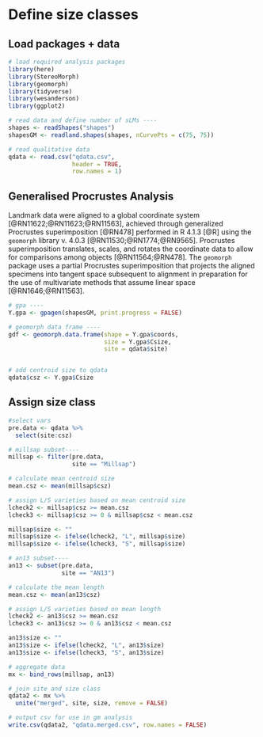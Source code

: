 # Define size classes

## Load packages + data

```r
# load required analysis packages
library(here)
library(StereoMorph)
library(geomorph)
library(tidyverse)
library(wesanderson)
library(ggplot2)

# read data and define number of sLMs ----
shapes <- readShapes("shapes")
shapesGM <- readland.shapes(shapes, nCurvePts = c(75, 75))

# read qualitative data
qdata <- read.csv("qdata.csv", 
                  header = TRUE, 
                  row.names = 1)
```

## Generalised Procrustes Analysis

Landmark data were aligned to a global coordinate system [@RN11622;@RN11623;@RN11563], achieved through generalized Procrustes superimposition [@RN478] performed in R 4.1.3 [@R] using the `geomorph` library v. 4.0.3 [@RN11530;@RN1774;@RN9565]. Procrustes superimposition translates, scales, and rotates the coordinate data to allow for comparisons among objects [@RN11564;@RN478]. The `geomorph` package uses a partial Procrustes superimposition that projects the aligned specimens into tangent space subsequent to alignment in preparation for the use of multivariate methods that assume linear space [@RN1646;@RN11563]. 

```r
# gpa ----
Y.gpa <- gpagen(shapesGM, print.progress = FALSE)

# geomorph data frame ----
gdf <- geomorph.data.frame(shape = Y.gpa$coords, 
                           size = Y.gpa$Csize,
                           site = qdata$site)


# add centroid size to qdata
qdata$csz <- Y.gpa$Csize
```

## Assign size class

```r
#select vars
pre.data <- qdata %>% 
  select(site:csz)

# millsap subset----
millsap <- filter(pre.data,
                  site == "Millsap")

# calculate mean centroid size
mean.csz <- mean(millsap$csz)

# assign L/S varieties based on mean centroid size
lcheck2 <- millsap$csz >= mean.csz
lcheck3 <- millsap$csz >= 0 & millsap$csz < mean.csz

millsap$size <- ""
millsap$size <- ifelse(lcheck2, "L", millsap$size)
millsap$size <- ifelse(lcheck3, "S", millsap$size)

# an13 subset----
an13 <- subset(pre.data,
               site == "AN13")

# calculate the mean length
mean.csz <- mean(an13$csz)

# assign L/S varieties based on mean length
lcheck2 <- an13$csz >= mean.csz
lcheck3 <- an13$csz >= 0 & an13$csz < mean.csz

an13$size <- ""
an13$size <- ifelse(lcheck2, "L", an13$size)
an13$size <- ifelse(lcheck3, "S", an13$size)

# aggregate data
mx <- bind_rows(millsap, an13)

# join site and size class
qdata2 <- mx %>% 
  unite("merged", site, size, remove = FALSE)

# output csv for use in gm analysis
write.csv(qdata2, "qdata.merged.csv", row.names = FALSE)
```
